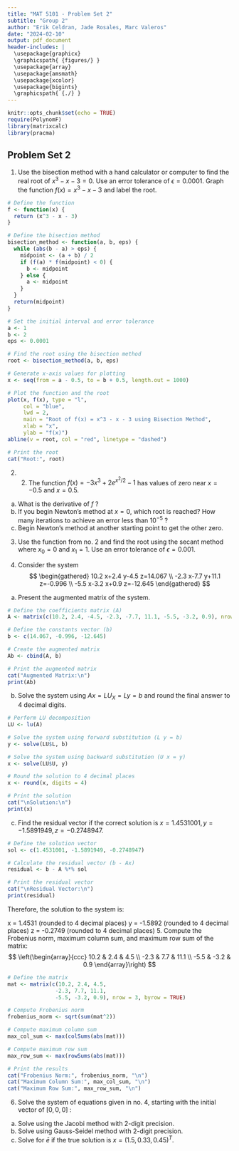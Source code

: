 ```yaml
---
title: "MAT 5101 - Problem Set 2"
subtitle: "Group 2"
author: "Erik Celdran, Jade Rosales, Marc Valeros"
date: "2024-02-10"
output: pdf_document
header-includes: |
  \usepackage{graphicx}
  \graphicspath{ {figures/} }
  \usepackage{array}
  \usepackage{amsmath}
  \usepackage{xcolor}
  \usepackage{bigints}
  \graphicspath{ {./} }
---
```


```r
knitr::opts_chunk$set(echo = TRUE)
require(PolynomF)
library(matrixcalc)
library(pracma)
```
## Problem Set 2

1. Use the bisection method with a hand calculator or computer to find the real root of $x^3-x-3=0$. Use an error tolerance of $\epsilon=0.0001$. Graph the function $f(x)=x^3-x-3$ and label the root.

```r
# Define the function
f <- function(x) {
  return (x^3 - x - 3)
}

# Define the bisection method
bisection_method <- function(a, b, eps) {
  while (abs(b - a) > eps) {
    midpoint <- (a + b) / 2
    if (f(a) * f(midpoint) < 0) {
      b <- midpoint
    } else {
      a <- midpoint
    }
  }
  return(midpoint)
}

# Set the initial interval and error tolerance
a <- 1
b <- 2
eps <- 0.0001

# Find the root using the bisection method
root <- bisection_method(a, b, eps)

# Generate x-axis values for plotting
x <- seq(from = a - 0.5, to = b + 0.5, length.out = 1000)

# Plot the function and the root
plot(x, f(x), type = "l", 
     col = "blue", 
     lwd = 2, 
     main = "Root of f(x) = x^3 - x - 3 using Bisection Method", 
     xlab = "x", 
     ylab = "f(x)")
abline(v = root, col = "red", linetype = "dashed")

# Print the root
cat("Root:", root)
```


2. 2. The function $f(x)=-3 x^3+2 e^{x^2 / 2}-1$ has values of zero near $x=-0.5$ and $x=0.5$.
a. What is the derivative of $f$ ?
b. If you begin Newton's method at $x=0$, which root is reached? How many iterations to achieve an error less than $10^{-5}$ ?
c. Begin Newton's method at another starting point to get the other zero.

3. Use the function from no. 2 and find the root using the secant method where $x_0=0$ and $x_1=1$. Use an error tolerance of $\epsilon=0.001$.

4. Consider the system
$$
\begin{gathered}
10.2 x+2.4 y-4.5 z=14.067 \\
-2.3 x-7.7 y+11.1 z=-0.996 \\
-5.5 x-3.2 x+0.9 z=-12.645
\end{gathered}
$$
a. Present the augmented matrix of the system.
```r
# Define the coefficients matrix (A)
A <- matrix(c(10.2, 2.4, -4.5, -2.3, -7.7, 11.1, -5.5, -3.2, 0.9), nrow = 3, byrow = TRUE)

# Define the constants vector (b)
b <- c(14.067, -0.996, -12.645)

# Create the augmented matrix
Ab <- cbind(A, b)

# Print the augmented matrix
cat("Augmented Matrix:\n")
print(Ab)
```

b. Solve the system using $A x=L U_X=L y=b$ and round the final answer to 4 decimal digits.

```r
# Perform LU decomposition
LU <- lu(A)

# Solve the system using forward substitution (L y = b)
y <- solve(LU$L, b)

# Solve the system using backward substitution (U x = y)
x <- solve(LU$U, y)

# Round the solution to 4 decimal places
x <- round(x, digits = 4)

# Print the solution
cat("\nSolution:\n")
print(x)
```


c. Find the residual vector if the correct solution is $x=1.4531001, y=-1.5891949, z=-0.2748947$.
```r
# Define the solution vector
sol <- c(1.4531001, -1.5891949, -0.2748947)

# Calculate the residual vector (b - Ax)
residual <- b - A %*% sol

# Print the residual vector
cat("\nResidual Vector:\n")
print(residual)
```

Therefore, the solution to the system is:

x = 1.4531 (rounded to 4 decimal places)
y = -1.5892 (rounded to 4 decimal places)
z = -0.2749 (rounded to 4 decimal places)
5. Compute the Frobenius norm, maximum column sum, and maximum row sum of the matrix:
$$
\left(\begin{array}{ccc}
10.2 & 2.4 & 4.5 \\
-2.3 & 7.7 & 11.1 \\
-5.5 & -3.2 & 0.9
\end{array}\right)
$$
```r
# Define the matrix
mat <- matrix(c(10.2, 2.4, 4.5,
               -2.3, 7.7, 11.1,
               -5.5, -3.2, 0.9), nrow = 3, byrow = TRUE)

# Compute Frobenius norm
frobenius_norm <- sqrt(sum(mat^2))

# Compute maximum column sum
max_col_sum <- max(colSums(abs(mat)))

# Compute maximum row sum
max_row_sum <- max(rowSums(abs(mat)))

# Print the results
cat("Frobenius Norm:", frobenius_norm, "\n")
cat("Maximum Column Sum:", max_col_sum, "\n")
cat("Maximum Row Sum:", max_row_sum, "\n")
```


6. Solve the system of equations given in no. 4, starting with the initial vector of $[0,0,0]$ :
a. Solve using the Jacobi method with 2-digit precision.
b. Solve using Gauss-Seidel method with 2-digit precision.
c. Solve for $\bar{e}$ if the true solution is $x=(1.5,0.33,0.45)^T$.



